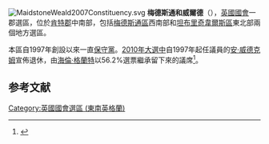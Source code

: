 [[File:MaidstoneWeald2007Constituency.svg|right]]
'''梅德斯通和威爾德'''（{{lang-en|Maidstone and The Weald}}），[[英國|英國]][[英國國會|國會]]一郡選區，位於[[肯特郡|肯特郡]]中南部，包括[[梅德斯通區|梅德斯通區]]西南部和[[坦布里奇韋爾斯區|坦布里奇韋爾斯區]]東北部兩個地方選區。

本區自1997年創設以來一直[[保守黨_(英國)|保守黨]]。[[2010年英國大選|2010年大選中]]自1997年起任議員的[[安·威德克姆|安·威德克姆]]宣佈退休，由[[海倫·格蘭特|海倫·格蘭特]]以56.2%選票繼承留下來的議席<ref name="">{{cite news
|publisher=[[英國廣播公司|英國廣播公司]]
|date=2010年5月7日
|title=Election 2010/Constituency/Maidstone & The Weald
|url=http://news.bbc.co.uk/1/shared/election2010/results/constituency/b72.stm
|accessdate=2010年10月29日
|archive-date=2017年8月23日
|archive-url=https://web.archive.org/web/20170823090909/http://news.bbc.co.uk/1/shared/election2010/results/constituency/b72.stm
|dead-url=no
}}</ref>。

==参考文献==
<div class="references-small">
<references></references>
</div>
{{英國國會選區 (東南英格蘭)}}
{{DEFAULTSORT:Maidstone And The Weald}}
[[Category:英國國會選區_(東南英格蘭)|Category:英國國會選區 (東南英格蘭)]]